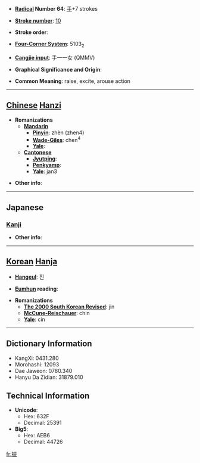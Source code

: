 * '''[[Wiktionary:Chinese radical index| Radical]] Number 64''': [[Wiktionary:Chinese radical index 手|手]]+7 strokes

* '''[[Wiktionary:Chinese total strokes index|Stroke number]]''': [[Wiktionary:Chinese total strokes index 10|10]]

* '''Stroke order''': 

* '''[[Wiktionary:Chinese four corner index|Four-Corner System]]''': 5103<sub>2</sub>

* '''[[Wiktionary:Chinese Cangjie index|Cangjie input]]''': 手一一女 (QMMV)

* '''Graphical Significance and Origin''': 

* '''Common Meaning''': raise, excite, arouse action

----

== [[Chinese]] [[Hanzi]] ==

* '''Romanizations'''
** '''[[Mandarin]]'''
*** '''[[Pinyin]]''': zhèn (zhen4)
*** '''[[Wade-Giles]]''': chen<sup>4</sup>
*** '''[[Yale]]''': 
** '''[[Cantonese]]'''
*** '''[[Jyutping]]''':
*** '''[[Penkyamp]]''': 
*** '''[[Yale]]''': jan3

* '''Other info''': 

----

==Japanese==
===[[Kanji]]===
{{kanji|on readings=[[しん]] (shin)
|kun readings=[[ふる]] (furu), [[ふるう]] (furuu), [[ふり]] (furi)
}}

* '''Other info''':  

----

== [[Korean]] [[Hanja]] ==

* '''[[Hangeul]]''': 진

* '''[[Eumhun]] reading''': 

* '''Romanizations'''
** '''[[The 2000 South Korean Revised Romanization|The 2000 South Korean Revised]]''': jin
** '''[[McCune-Reischauer]]''': chin
** '''[[Yale]]''': cin

----

== Dictionary Information ==

* KangXi: 0431.280
* Morohashi: 12093
* Dae Jaweon: 0780.340
* Hanyu Da Zidian: 31879.010

== Technical Information ==

* '''Unicode''':
** Hex: 632F
** Decimal: 25391
* '''Big5''':
** Hex: AEB6
** Decimal: 44726

[[fr:振]]